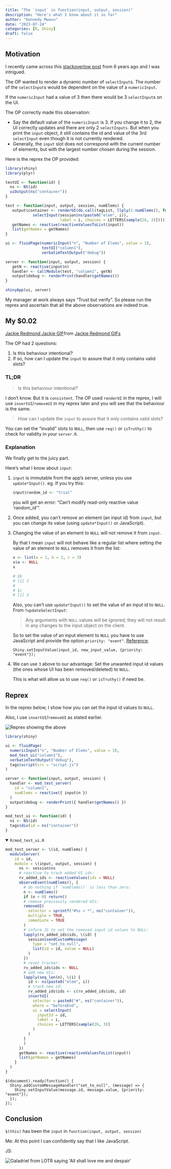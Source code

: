 ```yaml
---
title: "The `input` in function(input, output, session)"
description: "Here's what I know about it so far"
author: "Kennedy Mwavu"
date: "2023-07-24"
categories: [R, Shiny]
draft: false
---
```


## Motivation

I recently came across this [stackoverlow post](https://stackoverflow.com/q/41637957/16246909)
from 6 years ago and I was intrigued.

The OP wanted to render a dynamic number of `selectInput`s. The number of the
`selectInput`s would be dependent on the value of a `numericInput`.

If the `numericInput` had a value of 3 then there would be 3 `selectInput`s on
the UI.

The OP correctly made this observation:

- Say the default value of the `numericInput` is 3. If you change it to 2, the
  UI correctly updates and there are only 2 `selectInputs`. But when you print
  the `input` object, it still contains the id and value of the 3rd `selectInput`
  even though it is not currently rendered.
- Generally, the `input` slot does not correspond with the current number of 
  elements, but with the largest number chosen during the session.

Here is the reprex the OP provided:

```.r
library(shiny)
library(plyr)

testUI <- function(id) {
  ns <- NS(id)
  uiOutput(ns("container"))
}

test <- function(input, output, session, numElems) {
   output$container <- renderUI(do.call(tagList, llply(1:numElems(), function(i) 
            selectInput(session$ns(paste0("elem", i)), 
                        label = i, choices = LETTERS[sample(26, 3)]))))
   getNames <- reactive(reactiveValuesToList(input))
   list(getNames = getNames)
}

ui <- fluidPage(numericInput("n", "Number of Elems", value = 3), 
                testUI("column1"), 
                verbatimTextOutput("debug"))

server <- function(input, output, session) {
   getN <- reactive(input$n)
   handler <- callModule(test, "column1", getN)
   output$debug <- renderPrint(handler$getNames())
}

shinyApp(ui, server)
```

My manager at work always says "Trust but verify". So please run the reprex
and ascertain that all the above observations are indeed true.

## My $0.02

<div class="tenor-gif-embed" data-postid="20340639" data-share-method="host" data-aspect-ratio="1" data-width="100%"><a href="https://tenor.com/view/jackie-redmond-jackie-redmond-two-cents-my-two-cents-gif-20340639">Jackie Redmond Jackie GIF</a>from <a href="https://tenor.com/search/jackie+redmond-gifs">Jackie Redmond GIFs</a></div> <script type="text/javascript" async src="https://tenor.com/embed.js"></script>

The OP had 2 questions:

1. Is this behaviour intentional?
2. If so, how can I update the `input` to assure that it only contains valid slots?

### TL;DR

> Is this behaviour intentional?

I don't know. But it is `consistent`. The OP used `renderUI` in the reprex, I will
use `insertUI`/`removeUI` in my reprex later and you will see that the behaviour
is the same.

> How can I update the `input` to assure that it only contains valid slots?

You can set the "invalid" slots to `NULL`, then use `req()` or `isTruthy()` to check
for validity in your `server.R`.

### Explanation

We finally get to the juicy part.

Here's what I know about `input`:

1. `input` is immutable from the app's server, unless you use `update*Input()`.
   eg. If you try this:

   ```.r
   input$random_id <- "trial"
   ```

   you will get an error: "Can't modify read-only reactive value 'random_id'".

1. Once added, you can't remove an element (an input id) from `input`, but you can
   change its value (using `update*Input()` or JavaScript).

1. Changing the value of an element to `NULL` will not remove it from `input`.

   By that I mean `input` will not behave like a regular list where setting the
   value of an element to `NULL` removes it from the list:

    ```.r
    x <- list(a = 1, b = 2, c = 3)
    x$a <- NULL
    x
    
    # $b
    # [1] 2
    #
    # $c
    # [1] 3
    ```

    Also, you can't use `update*Input()` to set the value of an input id to `NULL`.
    From `?updateSelectInput`:

    > Any arguments with `NULL` values will be ignored; they will not result in 
    any changes to the input object on the client.

    So to set the value of an input element to `NULL` you have to use JavaScript and
    provide the option `priority: "event"`. [Reference](https://shiny.posit.co/r/articles/build/communicating-with-js/).

    ```.javascript
    Shiny.setInputValue(input_id, new_input_value, {priority: "event"});
    ```

1. We can use `3` above to our advantage: Set the unwanted input id values (the ones
   whose UI has been removed/deleted) to `NULL`.

    This is what will allow us to use `req()` or `isTruthy()` if need be.

## Reprex

In the reprex below, I show how you can set the input id values to `NULL`.

Also, I use `insertUI`/`removeUI` as stated earlier.

![](reprex.gif){alt="Reprex showing the above"}

```.r
library(shiny)
```

```.r
ui <- fluidPage(
  numericInput("n", "Number of Elems", value = 3), 
  mod_test_ui("column1"), 
  verbatimTextOutput("debug"),
  tags$script(src = "script.js")
)
```

```.r
server <- function(input, output, session) {
  handler <- mod_test_server(
    id = "column1",
    numElems = reactive({ input$n })
  )
  output$debug <- renderPrint({ handler$getNames() })
}
```

```.r
mod_test_ui <- function(id) {
  ns <- NS(id)
  tags$div(id = ns("container"))
}
```

<details open>
<summary>`R/mod_test_ui.R`</summary>
```.r
mod_test_server <- \(id, numElems) {
  moduleServer(
    id = id,
    module = \(input, output, session) {
      ns <- session$ns
      # reactive to track added UI ids:
      rv_added_ids <- reactiveValues(ids = NULL)
      observeEvent(numElems(), {
        # do nothing if `numElems()` is less than zero:
        n <- numElems()
        if (n < 0) return()
        # remove previously rendered UIs:
        removeUI(
          selector = sprintf("#%s > *", ns("container")),
          multiple = TRUE,
          immediate = TRUE
        )
        # inform JS to set the removed input id values to NULL:
        lapply(rv_added_ids$ids, \(id) {
          session$sendCustomMessage(
            type = "set_to_null",
            list(id = id, value = NULL)
          )
        })
        # reset tracker:
        rv_added_ids$ids <- NULL
        # add new UIs:
        lapply(seq_len(n), \(i) {
          id <- ns(paste0("elem", i))
          # track new id:
          rv_added_ids$ids <- c(rv_added_ids$ids, id)
          insertUI(
            selector = paste0("#", ns("container")),
            where = "beforeEnd",
            ui = selectInput(
              inputId = id, 
              label = i,
              choices = LETTERS[sample(26, 3)]
            )
          )
        }
        )
      })
      getNames <- reactive(reactiveValuesToList(input))
      list(getNames = getNames)
    }
  )
}
```

```.javascript
$(document).ready(function() {
  Shiny.addCustomMessageHandler("set_to_null", (message) => {
    Shiny.setInputValue(message.id, message.value, {priority: "event"});
  });
});
```

</details>

## Conclusion

`$(this)` has been the `input` in `function(input, output, session)`

Me: At this point I can confidently say that I like JavaScript.

JS:

![](all-shall-love-me.png){alt="Galadriel from LOTR saying 'All shall love me and despair'"}
